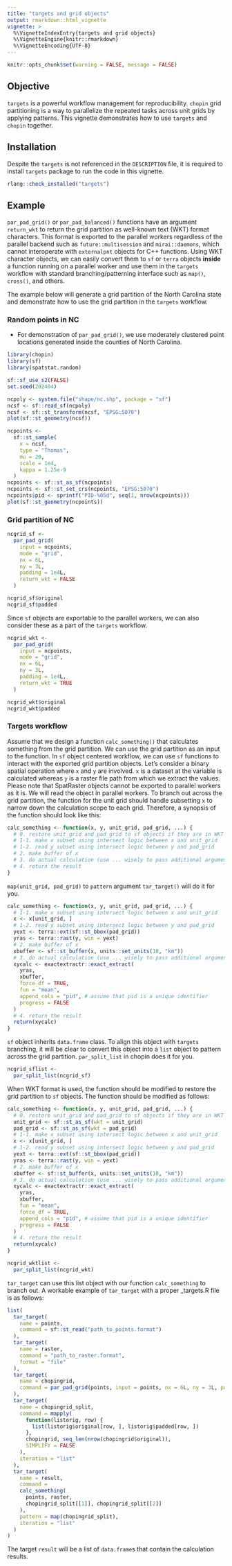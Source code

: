```yaml
---
title: "targets and grid objects"
output: rmarkdown::html_vignette
vignette: >
  %\VignetteIndexEntry{targets and grid objects}
  %\VignetteEngine{knitr::rmarkdown}
  %\VignetteEncoding{UTF-8}
---
```



```r
knitr::opts_chunk$set(warning = FALSE, message = FALSE)
```

## Objective
`targets` is a powerful workflow management for reproducibility. `chopin` grid partitioning is a way to parallelize the repeated tasks across unit grids by applying patterns. This vignette demonstrates how to use `targets` and `chopin` together.

## Installation
Despite the `targets` is not referenced in the `DESCRIPTION` file, it is required to install `targets` package to run the code in this vignette.

```r
rlang::check_installed("targets")
```


## Example
`par_pad_grid()` or `par_pad_balanced()` functions have an argument `return_wkt` to return the grid partition as well-known text (WKT) format characters. This format is exported to the parallel workers regardless of the parallel backend such as `future::multisession` and `mirai::daemons`, which cannot interoperate with `externalpnt` objects for C++ functions. Using WKT character objects, we can easily convert them to `sf` or `terra` objects **inside** a function running on a parallel worker and use them in the `targets` workflow with standard branching/patterning interface such as `map()`, `cross()`, and others.

The example below will generate a grid partition of the North Carolina state and demonstrate how to use the grid partition in the `targets` workflow.

### Random points in NC
- For demonstration of `par_pad_grid()`, we use moderately clustered point locations generated inside the counties of North Carolina.

```r
library(chopin)
library(sf)
library(spatstat.random)

sf::sf_use_s2(FALSE)
set.seed(202404)

```

```r
ncpoly <- system.file("shape/nc.shp", package = "sf")
ncsf <- sf::read_sf(ncpoly)
ncsf <- sf::st_transform(ncsf, "EPSG:5070")
plot(sf::st_geometry(ncsf))

ncpoints <-
  sf::st_sample(
    x = ncsf,
    type = "Thomas",
    mu = 20,
    scale = 1e4,
    kappa = 1.25e-9
  )
ncpoints <- sf::st_as_sf(ncpoints)
ncpoints <- sf::st_set_crs(ncpoints, "EPSG:5070")
ncpoints$pid <- sprintf("PID-%05d", seq(1, nrow(ncpoints)))
plot(sf::st_geometry(ncpoints))

```


### Grid partition of NC
```r
ncgrid_sf <-
  par_pad_grid(
    input = ncpoints,
    mode = "grid",
    nx = 6L,
    ny = 3L,
    padding = 1e4L,
    return_wkt = FALSE
  )

ncgrid_sf$original
ncgrid_sf$padded
```
Since `sf` objects are exportable to the parallel workers, we can also consider these as a part of the `targets` workflow.

```r
ncgrid_wkt <-
  par_pad_grid(
    input = ncpoints,
    mode = "grid",
    nx = 6L,
    ny = 3L,
    padding = 1e4L,
    return_wkt = TRUE
  )

ncgrid_wkt$original
ncgrid_wkt$padded
```


### Targets workflow
Assume that we design a function `calc_something()` that calculates something from the grid partition. We can use the grid partition as an input to the function. In `sf` object centered workflow, we can use `sf` functions to interact with the exported grid partition objects. Let's consider a binary spatial operation where `x` and `y` are involved. `x` is a dataset at the variable is calculated whereas `y` is a raster file path from which we extract the values. Please note that SpatRaster objects cannot be exported to parallel workers as it is. We will read the object in parallel workers. To branch out across the grid partition, the function for the unit grid should handle subsetting `x` to narrow down the calculation scope to each grid. Therefore, a synopsis of the function should look like this:


```r
calc_something <- function(x, y, unit_grid, pad_grid, ...) {
  # 0. restore unit_grid and pad_grid to sf objects if they are in WKT format
  # 1-1. make x subset using intersect logic between x and unit_grid
  # 1-2. read y subset using intersect logic between y and pad_grid
  # 2. make buffer of x
  # 3. do actual calculation (use ... wisely to pass additional arguments)
  # 4. return the result
}

```

`map(unit_grid, pad_grid)` to `pattern` argument `tar_target()` will do it for you.

```r
calc_something <- function(x, y, unit_grid, pad_grid, ...) {
  # 1-1. make x subset using intersect logic between x and unit_grid
  x <- x[unit_grid, ]
  # 1-2. read y subset using intersect logic between y and pad_grid
  yext <- terra::ext(sf::st_bbox(pad_grid))
  yras <- terra::rast(y, win = yext)
  # 2. make buffer of x
  xbuffer <- sf::st_buffer(x, units::set_units(10, "km"))
  # 3. do actual calculation (use ... wisely to pass additional arguments)
  xycalc <- exactextractr::exact_extract(
    yras,
    xbuffer,
    force_df = TRUE,
    fun = "mean",
    append_cols = "pid", # assume that pid is a unique identifier
    progress = FALSE
  )
  # 4. return the result
  return(xycalc)
}

```

`sf` object inherits `data.frame` class. To align this object with `targets` branching, it will be clear to convert this object into a `list` object to pattern across the grid partition. `par_split_list` in chopin does it for you.

```r
ncgrid_sflist <-
  par_split_list(ncgrid_sf)

```


When WKT format is used, the function should be modified to restore the grid partition to `sf` objects. The function should be modified as follows:

```r
calc_something <- function(x, y, unit_grid, pad_grid, ...) {
  # 0. restore unit_grid and pad_grid to sf objects if they are in WKT format
  unit_grid <- sf::st_as_sf(wkt = unit_grid)
  pad_grid <- sf::st_as_sf(wkt = pad_grid)
  # 1-1. make x subset using intersect logic between x and unit_grid
  x <- x[unit_grid, ]
  # 1-2. read y subset using intersect logic between y and pad_grid
  yext <- terra::ext(sf::st_bbox(pad_grid))
  yras <- terra::rast(y, win = yext)
  # 2. make buffer of x
  xbuffer <- sf::st_buffer(x, units::set_units(10, "km"))
  # 3. do actual calculation (use ... wisely to pass additional arguments)
  xycalc <- exactextractr::exact_extract(
    yras,
    xbuffer,
    fun = "mean",
    force_df = TRUE,
    append_cols = "pid", # assume that pid is a unique identifier
    progress = FALSE
  )
  # 4. return the result
  return(xycalc)
}

```

```r
ncgrid_wktlist <-
  par_split_list(ncgrid_wkt)
```

`tar_target` can use this list object with our function `calc_something` to branch out. A workable example of `tar_target` with a proper _targets.R file is as follows:

```r
list(
  tar_target(
    name = points,
    command = sf::st_read("path_to_points.format")
  ),
  tar_target(
    name = raster,
    command = "path_to_raster.format",
    format = "file"
  ),
  tar_target(
    name = chopingrid,
    command = par_pad_grid(points, input = points, nx = 6L, ny = 3L, padding = 1e4L, return_wkt = FALSE)
  ),
  tar_target(
    name = chopingrid_split,
    command = mapply(
      function(listorig, row) {
        list(listorig$original[row, ], listorig$padded[row, ])
      },
      chopingrid, seq_len(nrow(chopingrid$original)),
      SIMPLIFY = FALSE
    ),
    iteration = "list"
  ),
  tar_target(
    name = result,
    command =
    calc_something(
      points, raster,
      chopingrid_split[[1]], chopingrid_split[[2]]
    ),
    pattern = map(chopingrid_split),
    iteration = "list"
  )
)
```

The target `result` will be a list of `data.frame`s that contain the calculation results.
